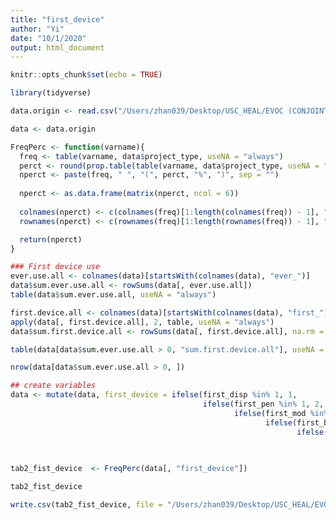 ```yaml
---
title: "first_device"
author: "Yi"
date: "10/1/2020"
output: html_document
---
```


```r
knitr::opts_chunk$set(echo = TRUE)
```

```r
library(tidyverse)
```

```r
data.origin <- read.csv("/Users/zhan039/Desktop/USC_HEAL/EVOC (CONJOINT)/Final_Data/EVOC_pilot1_08072020.csv", na.strings = "")

data <- data.origin
```

```r
FreqPerc <- function(varname){
  freq <- table(varname, data$project_type, useNA = "always")
  perct <- round(prop.table(table(varname, data$project_type, useNA = "always"), margin = 2) * 100, 1)
  nperct <- paste(freq, " ", "(", perct, "%", ")", sep = "")
  
  nperct <- as.data.frame(matrix(nperct, ncol = 6))
  
  colnames(nperct) <- c(colnames(freq)[1:length(colnames(freq)) - 1], "Missing")
  rownames(nperct) <- c(rownames(freq)[1:length(rownames(freq)) - 1], "Missing")

  return(nperct)
}

```

```r
### First device use
ever.use.all <- colnames(data)[startsWith(colnames(data), "ever_")]
data$sum.ever.use.all <- rowSums(data[, ever.use.all])
table(data$sum.ever.use.all, useNA = "always")

first.device.all <- colnames(data)[startsWith(colnames(data), "first_")]
apply(data[, first.device.all], 2, table, useNA = "always")
data$sum.first.device.all <- rowSums(data[, first.device.all], na.rm = T)

table(data[data$sum.ever.use.all > 0, "sum.first.device.all"], useNA = "always")  ## all ever users answer this question, i.e. no missing value for valid responsers

nrow(data[data$sum.ever.use.all > 0, ])

## create variables
data <- mutate(data, first_device = ifelse(first_disp %in% 1, 1,
                                           ifelse(first_pen %in% 1, 2,
                                                  ifelse(first_mod %in% 1, 3,
                                                         ifelse(first_box %in% 1, 4,
                                                                ifelse(first_juul %in% 1, 5,
                                                                       ifelse(first_otherpod %in% 1, 6,
                                                                              ifelse(first_other %in% 1, 7, NA))))))))

```

```r
tab2_fist_device  <- FreqPerc(data[, "first_device"])

tab2_fist_device

```

```r
write.csv(tab2_fist_device, file = "/Users/zhan039/Desktop/USC_HEAL/EVOC (CONJOINT)/Pilot1_Methods_Paper/updated09302020/first_device.csv")
```

